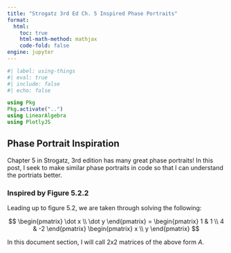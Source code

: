 ```yaml
---
title: "Strogatz 3rd Ed Ch. 5 Inspired Phase Portraits"
format:
  html:
    toc: true
    html-math-method: mathjax
    code-fold: false
engine: jupyter
---
```


```julia
#| label: using-things
#| eval: true
#| include: false
#| echo: false

using Pkg
Pkg.activate("..")
using LinearAlgebra
using PlotlyJS
```

## Phase Portrait Inspiration

Chapter 5 in Strogatz, 3rd edition has many great phase portraits! In this post, I seek to make similar phase portraits in code so that I can understand the portriats better.

### Inspired by Figure 5.2.2

Leading up to figure 5.2, we are taken through solving the following:

$$
\begin{pmatrix}
\dot x \\
\dot y
\end{pmatrix}
=
\begin{pmatrix}
1 & 1 \\
4 & -2
\end{pmatrix}
\begin{pmatrix}
x \\
y
\end{pmatrix}
$$

In this document section, I will call 2x2 matrices of the above form *A*.
